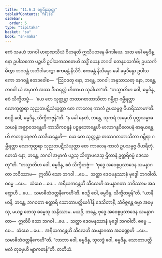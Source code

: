 ```yaml
---
title: "11.6.3 ဓမ္မဒိန္နသုတ္တ"
tableOfContents: false
sidebar:
  order: 5
type: "tipitaka"
basket: "su"
book: "sn-maha"
---
```



<DynamicBreadcrumb />

<Division number="1049" book="sn-maha">

<Paragraph number="2105" book="sn-maha">
ဧကံ သမယံ ဘဂဝါ ဗာရာဏသိယံ ဝိဟရတိ ဣသိပတနေ မိဂဒါယေ. အထ ခေါ ဓမ္မဒိန္နော ဥပါသကော ပဉ္စဟိ ဥပါသကသတေဟိ သဒ္ဓိံ ယေန ဘဂဝါ တေနုပသင်္ကမိ; ဥပသင်္ကမိတွာ ဘဂဝန္တံ အဘိဝါဒေတွာ ဧကမန္တံ နိသီဒိ. ဧကမန္တံ နိသိန္နော ခေါ ဓမ္မဒိန္နော ဥပါသကော ဘဂဝန္တံ ဧတဒဝေါစ—  “ဩဝဒတု နော, ဘန္တေ, ဘဂဝါ; အနုသာသတု နော, ဘန္တေ, ဘဂဝါ ယံ အမှာကံ အဿ ဒီဃရတ္တံ ဟိတာယ သုခါယာ”တိ.
</Paragraph>

<Paragraph number="2106" book="sn-maha">
“တသ္မာတိဟ ဝေါ, ဓမ္မဒိန္န, ဧဝံ သိက္ခိတဗ္ဗံ—  ‘ယေ တေ သုတ္တန္တာ တထာဂတဘာသိတာ ဂမ္ဘီရာ ဂမ္ဘီရတ္ထာ လောကုတ္တရာ သုညတပဋိသံယုတ္တာ တေ ကာလေန ကာလံ ဥပသမ္ပဇ္ဇ ဝိဟရိဿာမာ’တိ. ဧဝဉှိ ဝေါ, ဓမ္မဒိန္န, သိက္ခိတဗ္ဗန်”တိ. “န ခေါ နေတံ, ဘန္တေ, သုကရံ အမှေဟိ ပုတ္တသမ္ဗာဓသယနံ အဇ္ဈာဝသန္တေဟိ ကာသိကစန္ဒနံ ပစ္စနုဘောန္တေဟိ မာလာဂန္ဓဝိလေပနံ ဓာရယန္တေဟိ ဇာတရူပရဇတံ သာဒိယန္တေဟိ—  ယေ တေ သုတ္တန္တာ တထာဂတဘာသိတာ ဂမ္ဘီရာ ဂမ္ဘီရတ္ထာ လောကုတ္တရာ သုညတပဋိသံယုတ္တာ တေ ကာလေန ကာလံ ဥပသမ္ပဇ္ဇ ဝိဟရိတုံ. တေသံ နော, ဘန္တေ, ဘဂဝါ အမှာကံ ပဉ္စသု သိက္ခာပဒေသု ဌိတာနံ ဥတ္တရိဓမ္မံ ဒေသေတူ”တိ.
</Paragraph>

<Paragraph number="2107" book="sn-maha">
“တသ္မာတိဟ ဝေါ, ဓမ္မဒိန္န, ဧဝံ သိက္ခိတဗ္ဗံ—  ‘ဗုဒ္ဓေ အဝေစ္စပ္ပသာဒေန သမန္နာဂတာ ဘဝိဿာမ—  ဣတိပိ သော ဘဂဝါ …ပေ…  သတ္ထာ ဒေဝမနုဿာနံ ဗုဒ္ဓေါ ဘဂဝါတိ. ဓမ္မေ …ပေ…  သံဃေ …ပေ…  အရိယကန္တေဟိ သီလေဟိ သမန္နာဂတာ ဘဝိဿာမ အခဏ္ဍေဟိ …ပေ…  သမာဓိသံဝတ္တနိကေဟီ’တိ. ဧဝဉှိ ဝေါ, ဓမ္မဒိန္န, သိက္ခိတဗ္ဗန်”တိ.
</Paragraph>

<Paragraph number="2108" book="sn-maha">
“ယာနိမာနိ, ဘန္တေ, ဘဂဝတာ စတ္တာရိ သောတာပတ္တိယင်္ဂါနိ ဒေသိတာနိ, သံဝိဇ္ဇန္တေ ဓမ္မာ အမှေသု, မယဉ္စ တေသု ဓမ္မေသု သန္ဒိဿာမ. မယဉှိ, ဘန္တေ, ဗုဒ္ဓေ အဝေစ္စပ္ပသာဒေန သမန္နာဂတာ—  ဣတိပိ သော ဘဂဝါ …ပေ…  သတ္ထာ ဒေဝမနုဿာနံ ဗုဒ္ဓေါ ဘဂဝါတိ. ဓမ္မေ …ပေ…  သံဃေ …ပေ…  အရိယကန္တေဟိ သီလေဟိ သမန္နာဂတာ အခဏ္ဍေဟိ …ပေ…  သမာဓိသံဝတ္တနိကေဟီ”တိ. “လာဘာ ဝေါ, ဓမ္မဒိန္န, သုလဒ္ဓံ ဝေါ, ဓမ္မဒိန္န. သောတာပတ္တိဖလံ တုမှေဟိ ဗျာကတန်”တိ.

</Paragraph>
</Division>

<Paragraph number="2109" type="center" book="sn-maha">
တတိယံ.
</Paragraph>